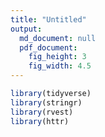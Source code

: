 ```yaml
---
title: "Untitled"
output:
  md_document: null
  pdf_document:
    fig_height: 3
    fig_width: 4.5
---
```


```r
library(tidyverse)
library(stringr)
library(rvest)
library(httr)
```


